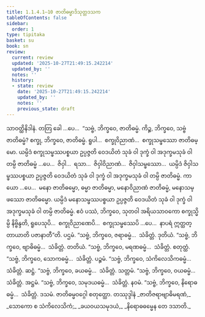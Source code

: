 ```yaml
---
title: 1.1.4.1–10 ဇာတိဓမ္မာဒိသုတ္တဒသက
tableOfContents: false
sidebar:
  order: 1
type: tipitaka
basket: su
book: sn
review:
  current: review
  updated: '2025-10-27T21:49:15.242214'
  updated_by: ''
  notes: ''
  history:
  - state: review
    date: '2025-10-27T21:49:15.242214'
    updated_by: ''
    notes: ''
    previous_state: draft
---
```



<ReviewStatus review={frontmatter.review} showDetails={true} />

<HypothesisAnnotation frontmatter={frontmatter} />

<DynamicBreadcrumb />

<Division number="33" book="sn" e="ch" v="18" p="284">

<Paragraph number="115" book="sn">
သာဝတ္ထိနိဒါနံ. တတြ ခေါ …ပေ…  “သဗ္ဗံ, ဘိက္ခဝေ, ဇာတိဓမ္မံ. ကိဉ္စ, ဘိက္ခဝေ, သဗ္ဗံ ဇာတိဓမ္မံ? စက္ခု, ဘိက္ခဝေ, ဇာတိဓမ္မံ. ရူပါ…  စက္ခုဝိညာဏံ…  စက္ခုသမ္ဖဿော ဇာတိဓမ္မော. ယမ္ပိဒံ စက္ခုသမ္ဖဿပစ္စယာ ဥပ္ပဇ္ဇတိ ဝေဒယိတံ သုခံ ဝါ ဒုက္ခံ ဝါ အဒုက္ခမသုခံ ဝါ တမ္ပိ ဇာတိဓမ္မံ …ပေ…  ဇိဝှါ…  ရသာ…  ဇိဝှါဝိညာဏံ…  ဇိဝှါသမ္ဖဿော…  ယမ္ပိဒံ ဇိဝှါသမ္ဖဿပစ္စယာ ဥပ္ပဇ္ဇတိ ဝေဒယိတံ သုခံ ဝါ ဒုက္ခံ ဝါ အဒုက္ခမသုခံ ဝါ တမ္ပိ ဇာတိဓမ္မံ. ကာယော …ပေ…  မနော ဇာတိဓမ္မော, ဓမ္မာ ဇာတိဓမ္မာ, မနောဝိညာဏံ ဇာတိဓမ္မံ, မနောသမ္ဖဿော ဇာတိဓမ္မော. ယမ္ပိဒံ မနောသမ္ဖဿပစ္စယာ ဥပ္ပဇ္ဇတိ ဝေဒယိတံ သုခံ ဝါ ဒုက္ခံ ဝါ အဒုက္ခမသုခံ ဝါ တမ္ပိ ဇာတိဓမ္မံ. ဧဝံ ပဿံ, ဘိက္ခဝေ, သုတဝါ အရိယသာဝကော စက္ခုသ္မိမ္ပိ နိဗ္ဗိန္ဒတိ, ရူပေသုပိ…  စက္ခုဝိညာဏေပိ…  စက္ခုသမ္ဖဿေပိ …ပေ…  နာပရံ ဣတ္ထတ္တာယာတိ ပဇာနာတီ”တိ.

</Paragraph>
</Division>

<Paragraph number="116" type="center" book="sn">
ပဌမံ.


</Paragraph>

<Division number="34" book="sn" e="ch" v="18" p="284">

<Paragraph number="117" book="sn">
“သဗ္ဗံ, ဘိက္ခဝေ, ဇရာဓမ္မံ…  သံခိတ္တံ.

</Paragraph>
</Division>

<Paragraph number="118" type="center" book="sn">
ဒုတိယံ.


</Paragraph>

<Division number="35" book="sn" e="ch" v="18" p="284">

<Paragraph number="119" book="sn">
“သဗ္ဗံ, ဘိက္ခဝေ, ဗျာဓိဓမ္မံ…  သံခိတ္တံ.

</Paragraph>
</Division>

<Paragraph number="120" type="center" book="sn">
တတိယံ.


</Paragraph>

<Division number="36" book="sn" e="ch" v="18" p="285">

<Paragraph number="121" book="sn">
“သဗ္ဗံ, ဘိက္ခဝေ, မရဏဓမ္မံ…  သံခိတ္တံ.

</Paragraph>
</Division>

<Paragraph number="122" type="center" book="sn">
စတုတ္ထံ.


</Paragraph>

<Division number="37" book="sn" e="ch" v="18" p="285">

<Paragraph number="123" book="sn">
“သဗ္ဗံ, ဘိက္ခဝေ, သောကဓမ္မံ…  သံခိတ္တံ.

</Paragraph>
</Division>

<Paragraph number="124" type="center" book="sn">
ပဉ္စမံ.


</Paragraph>

<Division number="38" book="sn" e="ch" v="18" p="285">

<Paragraph number="125" book="sn">
“သဗ္ဗံ, ဘိက္ခဝေ, သံကိလေသိကဓမ္မံ…  သံခိတ္တံ.

</Paragraph>
</Division>

<Paragraph number="126" type="center" book="sn">
ဆဋ္ဌံ.


</Paragraph>

<Division number="39" book="sn" e="ch" v="18" p="285">

<Paragraph number="127" book="sn">
“သဗ္ဗံ, ဘိက္ခဝေ, ခယဓမ္မံ…  သံခိတ္တံ.

</Paragraph>
</Division>

<Paragraph number="128" type="center" book="sn">
သတ္တမံ.


</Paragraph>

<Division number="40" book="sn" e="ch" v="18" p="285">

<Paragraph number="129" book="sn">
“သဗ္ဗံ, ဘိက္ခဝေ, ဝယဓမ္မံ…  သံခိတ္တံ.

</Paragraph>
</Division>

<Paragraph number="130" type="center" book="sn">
အဋ္ဌမံ.


</Paragraph>

<Division number="41" book="sn" e="ch" v="18" p="285">

<Paragraph number="131" book="sn">
“သဗ္ဗံ, ဘိက္ခဝေ, သမုဒယဓမ္မံ…  သံခိတ္တံ.

</Paragraph>
</Division>

<Paragraph number="132" type="center" book="sn">
နဝမံ.


</Paragraph>

<Division number="42" book="sn" e="ch" v="18" p="286">

<Paragraph number="133" book="sn">
“သဗ္ဗံ, ဘိက္ခဝေ, နိရောဓဓမ္မံ…  သံခိတ္တံ.

</Paragraph>
</Division>

<Paragraph number="134" type="center" book="sn">
ဒသမံ.



</Paragraph>

<Paragraph number="135" type="center" book="sn">
ဇာတိဓမ္မဝဂ္ဂေါ စတုတ္ထော.



</Paragraph>

<Paragraph number="136" type="center" book="sn">
တဿုဒ္ဒါနံ


</Paragraph>

<Paragraph number="137" type="verses" book="sn">
_ဇာတိဇရာဗျာဓိမရဏံ,_  
_သောကော စ သံကိလေသိကံ;_  
_ခယဝယသမုဒယံ,_  
_နိရောဓဓမ္မေန တေ ဒသာတိ._
</Paragraph>